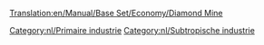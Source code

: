 [[Translation:en/Manual/Base Set/Economy/Diamond Mine]]

{{nl/Industrieën|image=Diamondmine.png
|name=Diamantmijn
|climates=[[nl/Manual/Klimaat#Subtropisch|Subtropisch]]
|accepts=Niets
|produces=[[nl/Manual/Base Set/Economy/Diamanten|Diamanten]]
|notes=Niet aanwezig in andere klimaten.
}}

{{nl/Navbox Industrieën}}
[[Category:nl/Primaire industrie]]
[[Category:nl/Subtropische industrie]]